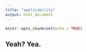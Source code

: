 ```yaml
---
title: "applicability"
output: html_document
---
```


```r
knitr::opts_chunk$set(echo = TRUE)
```

## Yeah? Yea.
